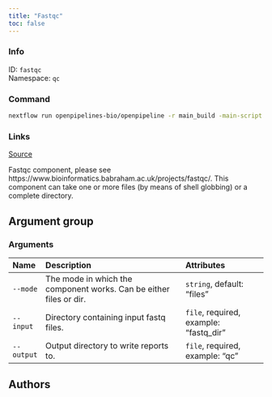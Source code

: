 ```yaml
---
title: "Fastqc"
toc: false
---
```


::: {.column-margin}

### Info

ID: `fastqc`  
Namespace: `qc`

### Command

```bash
nextflow run openpipelines-bio/openpipeline -r main_build -main-script target/nextflow/qc/fastqc/main.nf --help
```

### Links
[Source](https://github.com/openpipelines-bio/openpipeline/blob/main/src/qc/fastqc){.btn-action .btn-sm .btn-info .btn role="button"}

:::

Fastqc component, please see https://www.bioinformatics.babraham.ac.uk/projects/fastqc/. This component can take one or more files (by means of shell globbing) or a complete directory.


## Argument group

### Arguments

|Name       |Description                                                        |Attributes                             |
|:----------|:------------------------------------------------------------------|:--------------------------------------|
|`--mode`   |The mode in which the component works. Can be either files or dir. |`string`, default: "files"             |
|`--input`  |Directory containing input fastq files.                            |`file`, required, example: "fastq_dir" |
|`--output` |Output directory to write reports to.                              |`file`, required, example: "qc"        |

## Authors

